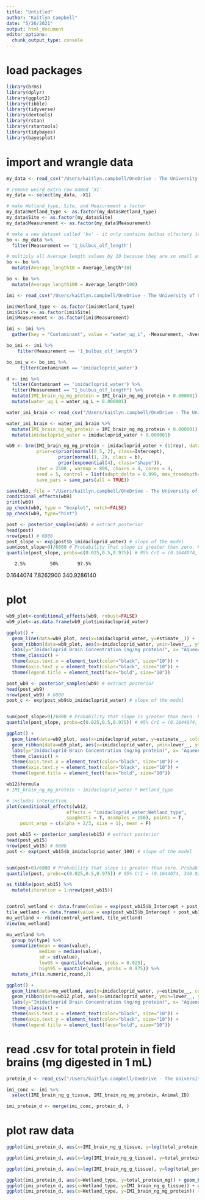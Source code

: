 ```yaml
---
title: "Untitled"
author: "Kaitlyn Campbell"
date: "5/26/2021"
output: html_document
editor_options: 
  chunk_output_type: console
---
```

# load packages
```r
library(brms)
library(dplyr)
library(ggplot2)
library(tibble)  
library(tidyverse)
library(devtools)
library(rstan)
library(rstantools)
library(tidybayes)
library(bayesplot)
```

# import and wrangle data
```r
my_data <- read_csv("/Users/kaitlyn.campbell/OneDrive - The University of South Dakota/Dissertation/Chapter4_Brains_IMI/my_data2.csv")

# remove weird extra row named 'X1'
my_data <- select(my_data, -X1)

# make Wetland_type, Site, and Measurement a factor
my_data$Wetland_type <- as.factor(my_data$Wetland_type)
my_data$Site <- as.factor(my_data$Site)
my_data$Measurement <- as.factor(my_data$Measurement)

# make a new dataset called 'bo' - it only contains bulbus olfactory length measurements
bo <- my_data %>%
  filter(Measurement == '1_bulbus_olf_length')

# multiply all Average_length values by 10 because they are so small and hard to set priors for
bo <- bo %>% 
  mutate(Average_length10 = Average_length*10)

bo <- bo %>% 
  mutate(Average_length100 = Average_length*100)

imi <- read_csv("/Users/kaitlyn.campbell/OneDrive - The University of South Dakota/Dissertation/Chapter4_Brains_IMI/imi.csv")

imi$Wetland_type <- as.factor(imi$Wetland_type)
imi$Site <- as.factor(imi$Site)
imi$Measurement <- as.factor(imi$Measurement)

imi <- imi %>% 
  gather(key = "Contaminant", value = "water_ug_L", -Measurement, -Average_length, -Wetland_type, -Site, -Brain_mass_g, -TL_cm, -STD_body_mass_length, -STD_brain_mass_length, -Body_mass_g, -IMI_brain_ng_g_tissue, -IMI_brain_ng_mg_protein, -Animal_ID)

bo_imi <- imi %>%
    filter(Measurement == '1_bulbus_olf_length')

bo_imi_w <- bo_imi %>% 
     filter(Contaminant == 'imidacloprid_water')

d <- imi %>% 
  filter(Contaminant == 'imidacloprid_water') %>% 
  filter(Measurement == "1_bulbus_olf_length") %>%
  mutate(IMI_brain_ng_mg_protein = IMI_brain_ng_mg_protein + 0.000001) %>% 
  mutate(water_ug_L = water_ug_L + 0.000001)

water_imi_brain <- read_csv("/Users/kaitlyn.campbell/OneDrive - The University of South Dakota/Dissertation/Chapter4_Brains_IMI/water_imi_brain.csv")

water_imi_brain <- water_imi_brain %>% 
  mutate(IMI_brain_ng_mg_protein = IMI_brain_ng_mg_protein + 0.000001) %>% 
  mutate(imidacloprid_water = imidacloprid_water + 0.000001)
```

```r
wb9 <- brm(IMI_brain_ng_mg_protein ~ imidacloprid_water + (1|rep), data = water_imi_brain, family = Gamma(link = "log"), 
           prior=c(prior(normal(0.5, 2), class=Intercept),
                   prior(normal(1, 2), class = b),
                   prior(exponential(4), class="shape")),
           iter = 2500 , warmup = 800, chains = 4, cores = 4,
           seed = 5, control = list(adapt_delta = 0.999, max_treedepth=15),
           save_pars = save_pars(all = TRUE))

save(wb9, file = "/Users/kaitlyn.campbell/OneDrive - The University of South Dakota/Dissertation/Chapter4_Brains_IMI/Field/Bayes_code/saved_models/imi_water_x_imi_brain_models/wb9.rda")
conditional_effects(wb9)
print(wb9)
pp_check(wb9, type = "boxplot", notch=FALSE)
pp_check(wb9, type="hist")
```

```r
post <- posterior_samples(wb9) # extract posterior
head(post)
nrow(post) # 6800
post_slope <- exp(post$b_imidacloprid_water) # slope of the model
sum(post_slope>0)/6800 # Probability that slope is greater than zero. Probability = >0.99 (or >99.99% probability)
quantile(post_slope, probs=c(0.025,0.5,0.975)) # 95% CrI = (0.1644074, 340.9286140) ; median = 7.8262900
```
       2.5%         50%       97.5% 
  0.1644074   7.8262900 340.9286140 

# plot
```r
wb9_plot<-conditional_effects(wb9, robust=FALSE)
wb9_plot<-as.data.frame(wb9_plot$imidacloprid_water)
```
```r
ggplot() +
  geom_line(data=wb9_plot, aes(x=imidacloprid_water, y=estimate__)) +
  geom_ribbon(data=wb9_plot, aes(x=imidacloprid_water, ymin=lower__, ymax=upper__), alpha=0.2) + geom_point(data=water_imi_brain, aes(x=imidacloprid_water, y=IMI_brain_ng_mg_protein, fill=Wetland_type), shape=21, alpha=0.6) + 
  labs(y="Imidacloprid Brain Concentration (ng/mg protein)", x= "Aqueous Imidacloprid Concentration (µg/L)") + 
  theme_classic() +
  theme(axis.text.x = element_text(color="black", size="10")) +
  theme(axis.text.y = element_text(color="black", size="10")) +
  theme(legend.title = element_text(face="bold", size="10"))
```




```r
post_wb9 <- posterior_samples(wb9) # extract posterior
head(post_wb9)
nrow(post_wb9) # 6800
post_c <- exp(post_wb9$b_imidacloprid_water) # slope of the model


sum(post_slope>0)/6800 # Probability that slope is greater than zero. Probability = >0.99 (or >99.99% probability)
quantile(post_slope, probs=c(0.025,0.5,0.975)) # 95% CrI = (0.1644074, 340.9286140) ; median = 7.8262900
```
```r
ggplot() +
  geom_line(data=wb9_plot, aes(x=imidacloprid_water, y=estimate__, color=effect2__)) +
  geom_ribbon(data=wb9_plot, aes(x=imidacloprid_water, ymin=lower__, ymax=upper__, fill=effect2__), alpha=0.2) + geom_point(data=water_imi_brain, aes(x=imidacloprid_water, y=IMI_brain_ng_mg_protein, fill=Wetland_type), shape=21, alpha=0.6) + 
  labs(y="Imidacloprid Brain Concentration (ng/mg protein)", x= "Aqueous Imidacloprid Concentration (µg/L)") + 
  theme_classic() +
  theme(axis.text.x = element_text(color="black", size="10")) +
  theme(axis.text.y = element_text(color="black", size="10")) +
  theme(legend.title = element_text(face="bold", size="10"))
```

```r
wb12$formula
# IMI_brain_ng_mg_protein ~ imidacloprid_water * Wetland_type 

# includes interaction
plot(conditional_effects(wb12,
                      effects = "imidacloprid_water:Wetland_type", 
                      spaghetti = T, nsamples = 150), points = T,
     point_args = c(alpha = 2/3, size = 1), mean = F)
```


```r
post_wb15 <- posterior_samples(wb15) # extract posterior
head(post_wb15)
nrow(post_wb15) # 6800
post <- exp(post_wb15$b_imidacloprid_water_100) # slope of the model


sum(post>0)/6800 # Probability that slope is greater than zero. Probability = >0.99 (or >99.99% probability)
quantile(post, probs=c(0.025,0.5,0.975)) # 95% CrI = (0.1644074, 340.9286140) ; median = 7.8262900

as_tibble(post_wb15) %>% 
  mutate(iteration = 1:nrow(post_wb15))


control_wetland <- data.frame(value = exp(post_wb15$b_Intercept + post_wb15$b_imidacloprid_water_100), type = "control", iter = 1:nrow(post_wb15))
tile_wetland <- data.frame(value = exp(post_wb15$b_Intercept + post_wb15$b_imidacloprid_water_100 + post_wb15$b_Wetland_typetile + post_wb15$`b_imidacloprid_water_100:Wetland_typetile`), type = "tile", iter = 1:nrow(post_wb15))
mu_wetland <- rbind(control_wetland, tile_wetland)
View(mu_wetland)

mu_wetland %>% 
  group_by(type) %>% 
  summarize(mean = mean(value),
            median = median(value),
            sd = sd(value),
            low95 = quantile(value, probs = 0.025),
            high95 = quantile(value, probs = 0.975)) %>%
  mutate_if(is.numeric,round,2)

ggplot() +
  geom_line(data=mu_wetland, aes(x=imidacloprid_water, y=estimate__, color=effect1__)) +
  geom_ribbon(data=wb12_plot, aes(x=imidacloprid_water, ymin=lower__, ymax=upper__, fill=effect1__), alpha=0.2) + geom_point(data=water_imi_brain, aes(x=imidacloprid_water, y=IMI_brain_ng_mg_protein, fill=Wetland_type), shape=21, alpha=0.6) + 
  labs(y="Imidacloprid Brain Concentration (ng/mg protein)", x= "Aqueous Imidacloprid Concentration (µg/L)") + 
  theme_classic() +
  theme(axis.text.x = element_text(color="black", size="10")) +
  theme(axis.text.y = element_text(color="black", size="10")) +
  theme(legend.title = element_text(face="bold", size="10"))
```

# read .csv for total protein in field brains (mg digested in 1 mL)
```r
protein_d <- read_csv("/Users/kaitlyn.campbell/OneDrive - The University of South Dakota/Dissertation/Chapter4_Brains_IMI/Field/field_brains_protein.csv")

imi_conc <- imi %>% 
  select(IMI_brain_ng_g_tissue, IMI_brain_ng_mg_protein, Animal_ID)

imi_protein_d <- merge(imi_conc, protein_d, )
```

# plot raw data
```r
ggplot(imi_protein_d, aes(x=IMI_brain_ng_g_tissue, y=log(total_protein_mg))) + geom_point(aes(color=Wetland_type)) + geom_smooth(method="lm")

ggplot(imi_protein_d, aes(x=log(IMI_brain_ng_g_tissue), y=total_protein_mg)) + geom_point(aes(color=Wetland_type)) + geom_smooth(method="lm")

ggplot(imi_protein_d, aes(x=log(IMI_brain_ng_g_tissue), y=log(total_protein_mg))) + geom_point(aes(color=Wetland_type)) + geom_smooth(method="lm")

ggplot(imi_protein_d, aes(x=Wetland_type, y=total_protein_mg)) + geom_boxplot()
ggplot(imi_protein_d, aes(x=Wetland_type, y=IMI_brain_ng_g_tissue)) + geom_boxplot()
ggplot(imi_protein_d, aes(x=Wetland_type, y=IMI_brain_ng_mg_protein)) + geom_boxplot()

```


